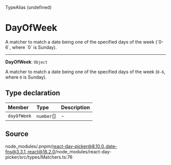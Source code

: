<SectionTitle>TypeAlias (undefined)</SectionTitle>

# DayOfWeek

<Description>
A matcher to match a date being one of the specified days of the week (`0-6`, where `0` is Sunday).
</Description>

---

<a id="undefined" name="undefined"></a>

<SignatureMemberIdentifier>**DayOfWeek**: `Object`</SignatureMemberIdentifier>

A matcher to match a date being one of the specified days of the week (`0-6`, where `0` is Sunday).

## Type declaration

| Member | Type | Description |
| :------ | :------ | :------ |
| `dayOfWeek` | `number`[] | - |

## Source

node\_modules/.pnpm/react-day-picker@8.10.0\_date-fns@3.3.1\_react@18.2.0/node\_modules/react-day-picker/src/types/Matchers.ts:76
